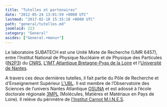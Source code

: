 ```yaml
---
title: "Tutelles et partenaires"
date: "2012-05-24 13:01:59 +0000 UTC"
lastmod: "2017-02-10 15:35:18 +0000 UTC"
path: "general/tutelles.md"
joomlaid: 223
category: "General"
asides: ["General.+menu+"]
---
```



Le laboratoire SUBATECH est une Unité Mixte de Recherche (UMR 6457), entre l’Institut National de Physique Nucléaire et de Physique des Particules ([IN2P3](http://www.in2p3.fr/)) du [CNRS](http://www.cnrs.fr/), [L'IMT Atlantique Bretagne-Pyas de la Loire](http://www.mines-nantes.fr/) et l’[Université de Nantes](http://www.univ-nantes.fr/).

<LogoGroup logos={logos1} />

A travers ces deux dernières tutelles, il fait partie du Pôle de Recherche et d'Enseignement Supérieur [L'UBL](http://www.lunam.fr). Il est membre de l’Observatoire des Sciences de l’univers Nantes Atlantique [OSUNA](http://www.osuna.univ-nantes.fr/) et est adossé à l’école doctorale régionale [3MPL](http://3mpl.univ-angers.fr/) (Molécules, Matières et Matériaux en Pays de Loire). Il relève du périmètre de [l'Institut Carnot M.I.N.E.S](http://www.carnot-mines.eu/).

<LogoGroup logos={logos2} />
